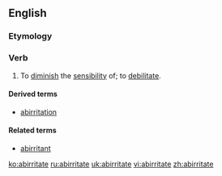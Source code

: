 ==English==

===Etymology===
{{prefix|ab|irritate}}

===Verb===
{{en-verb|abirritat|ing}}

# {{transitive|medicine}} To [[diminish]] the [[sensibility]] of; to [[debilitate]].

====Derived terms====
*[[abirritation]]

====Related terms====
*[[abirritant]]

[[ko:abirritate]]
[[ru:abirritate]]
[[uk:abirritate]]
[[vi:abirritate]]
[[zh:abirritate]]